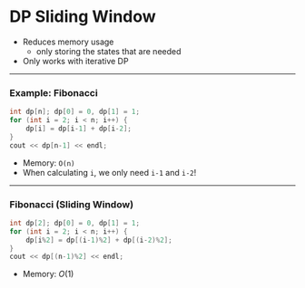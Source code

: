 

# DP Sliding Window

- Reduces memory usage
  - only storing the states that are needed
- Only works with iterative DP

---

<Head>
    <title>Hello</title>
</Head>

### Example: Fibonacci

```cpp
int dp[n]; dp[0] = 0, dp[1] = 1;
for (int i = 2; i < n; i++) {
    dp[i] = dp[i-1] + dp[i-2];
}
cout << dp[n-1] << endl;
```

<ListSteps>

- Memory: `O(n)`
- When calculating `i`, we only need `i-1` and `i-2`!

</ListSteps>

---

### Fibonacci (Sliding Window)

```cpp
int dp[2]; dp[0] = 0, dp[1] = 1;
for (int i = 2; i < n; i++) {
    dp[i%2] = dp[(i-1)%2] + dp[(i-2)%2];
}
cout << dp[(n-1)%2] << endl;
```

<ListSteps>

- Memory: $O(1)$

</ListSteps>